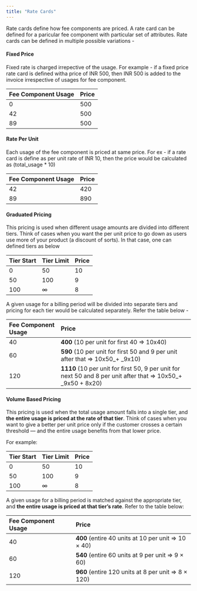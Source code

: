```yaml
---
title: "Rate Cards"
---
```


Rate cards define how fee components are priced. A rate card can be defined for a paricular fee component with particular set of attributes. Rate cards can be defined in multiple possible variations -

#### Fixed Price

Fixed rate is charged irrepective of the usage. For example - if a fixed price rate card is defined witha price of INR 500, then INR 500 is added to the invoice irrespective of usages for fee component.

| Fee Component Usage | Price |
| :------------------ | :---- |
| 0                   | 500   |
| 42                  | 500   |
| 89                  | 500   |

#### Rate Per Unit

Each usage of the fee component is priced at same price. For ex - if a rate card is define as per unit rate of INR 10, then the price would be calculated as (total_usage \* 10)

| Fee Component Usage | Price |
| ------------------- | ----- |
| 42                  | 420   |
| 89                  | 890   |

#### Graduated Pricing

This pricing is used when different usage amounts are divided into different tiers. Think of cases when you want the per unit price to go down as users use more of your product (a discount of sorts). In that case, one can defined tiers as below

| Tier Start | Tier Limit | Price |
| ---------- | ---------- | ----- |
| 0          | 50         | 10    |
| 50         | 100        | 9     |
| 100        | ∞          | 8     |

A given usage for a billing period will be divided into separate tiers and pricing for each tier would be calculated separately. Refer the table below -

| Fee Component Usage | Price                                                                                                              |
| :------------------ | :----------------------------------------------------------------------------------------------------------------- |
| 40                  | **400** (10 per unit for first 40 =\> 10x40)                                                                       |
| 60                  | **590** (10 per unit for first 50 and 9 per unit after that =\> 10x50\_\+ \_9x10)                                  |
| 120                 | **1110** (10 per unit for first 50, 9 per unit for next 50 and 8 per unit after that =\> 10x50\_\+ \_9x50 \+ 8x20) |

#### Volume Based Pricing

This pricing is used when the total usage amount falls into a single tier, and **the entire usage is priced at the rate of that tier**. Think of cases when you want to give a better per unit price only if the customer crosses a certain threshold — and the entire usage benefits from that lower price.

For example:

| Tier Start | Tier Limit | Price |
| :--------- | :--------- | :---- |
| 0          | 50         | 10    |
| 50         | 100        | 9     |
| 100        | ∞          | 8     |

A given usage for a billing period is matched against the appropriate tier, and **the entire usage is priced at that tier’s rate**. Refer to the table below:

| Fee Component Usage | Price                                              |
| :------------------ | :------------------------------------------------- |
| 40                  | **400** (entire 40 units at 10 per unit ⇒ 10 × 40) |
| 60                  | **540** (entire 60 units at 9 per unit ⇒ 9 × 60)   |
| 120                 | **960** (entire 120 units at 8 per unit ⇒ 8 × 120) |